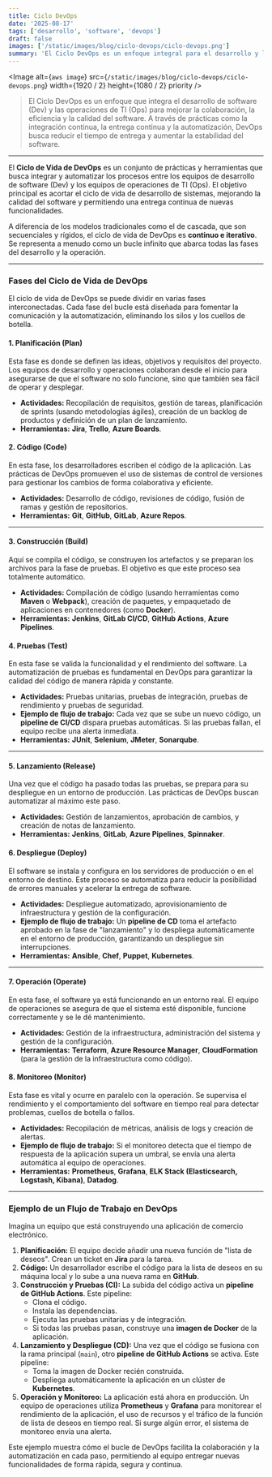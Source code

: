 ```yaml
---
title: Ciclo DevOps
date: '2025-08-17'
tags: ['desarrollo', 'software', 'devops']
draft: false
images: ['/static/images/blog/ciclo-devops/ciclo-devops.png']
summary: 'El Ciclo DevOps es un enfoque integral para el desarrollo y la operación de software que busca mejorar la colaboración entre equipos, acelerar la entrega de software y aumentar la calidad del producto final mediante la automatización y la integración continua.'
---
```


<Image
  alt={`aws image`}
  src={`/static/images/blog/ciclo-devops/ciclo-devops.png`}
  width={1920 / 2}
  height={1080 / 2}
  priority
/>

>El Ciclo DevOps es un enfoque que integra el desarrollo de software (Dev) y las operaciones de TI (Ops) para mejorar la colaboración, la eficiencia y la calidad del software. A través de prácticas como la integración continua, la entrega continua y la automatización, DevOps busca reducir el tiempo de entrega y aumentar la estabilidad del software.

---

El **Ciclo de Vida de DevOps** es un conjunto de prácticas y herramientas que busca integrar y automatizar los procesos entre los equipos de desarrollo de software (Dev) y los equipos de operaciones de TI (Ops). El objetivo principal es acortar el ciclo de vida de desarrollo de sistemas, mejorando la calidad del software y permitiendo una entrega continua de nuevas funcionalidades.

A diferencia de los modelos tradicionales como el de cascada, que son secuenciales y rígidos, el ciclo de vida de DevOps es **continuo e iterativo**. Se representa a menudo como un bucle infinito que abarca todas las fases del desarrollo y la operación.

---

### Fases del Ciclo de Vida de DevOps

El ciclo de vida de DevOps se puede dividir en varias fases interconectadas. Cada fase del bucle está diseñada para fomentar la comunicación y la automatización, eliminando los silos y los cuellos de botella.

#### 1. Planificación (Plan)
Esta fase es donde se definen las ideas, objetivos y requisitos del proyecto. Los equipos de desarrollo y operaciones colaboran desde el inicio para asegurarse de que el software no solo funcione, sino que también sea fácil de operar y desplegar.

* **Actividades:** Recopilación de requisitos, gestión de tareas, planificación de sprints (usando metodologías ágiles), creación de un backlog de productos y definición de un plan de lanzamiento.
* **Herramientas:** **Jira**, **Trello**, **Azure Boards**.

#### 2. Código (Code)
En esta fase, los desarrolladores escriben el código de la aplicación. Las prácticas de DevOps promueven el uso de sistemas de control de versiones para gestionar los cambios de forma colaborativa y eficiente.

* **Actividades:** Desarrollo de código, revisiones de código, fusión de ramas y gestión de repositorios.
* **Herramientas:** **Git**, **GitHub**, **GitLab**, **Azure Repos**.

---

#### 3. Construcción (Build)
Aquí se compila el código, se construyen los artefactos y se preparan los archivos para la fase de pruebas. El objetivo es que este proceso sea totalmente automático.

* **Actividades:** Compilación de código (usando herramientas como **Maven** o **Webpack**), creación de paquetes, y empaquetado de aplicaciones en contenedores (como **Docker**).
* **Herramientas:** **Jenkins**, **GitLab CI/CD**, **GitHub Actions**, **Azure Pipelines**.

#### 4. Pruebas (Test)
En esta fase se valida la funcionalidad y el rendimiento del software. La automatización de pruebas es fundamental en DevOps para garantizar la calidad del código de manera rápida y constante.

* **Actividades:** Pruebas unitarias, pruebas de integración, pruebas de rendimiento y pruebas de seguridad.
* **Ejemplo de flujo de trabajo:** Cada vez que se sube un nuevo código, un **pipeline de CI/CD** dispara pruebas automáticas. Si las pruebas fallan, el equipo recibe una alerta inmediata.
* **Herramientas:** **JUnit**, **Selenium**, **JMeter**, **Sonarqube**.

---

#### 5. Lanzamiento (Release)
Una vez que el código ha pasado todas las pruebas, se prepara para su despliegue en un entorno de producción. Las prácticas de DevOps buscan automatizar al máximo este paso.

* **Actividades:** Gestión de lanzamientos, aprobación de cambios, y creación de notas de lanzamiento.
* **Herramientas:** **Jenkins**, **GitLab**, **Azure Pipelines**, **Spinnaker**.

#### 6. Despliegue (Deploy)
El software se instala y configura en los servidores de producción o en el entorno de destino. Este proceso se automatiza para reducir la posibilidad de errores manuales y acelerar la entrega de software.

* **Actividades:** Despliegue automatizado, aprovisionamiento de infraestructura y gestión de la configuración.
* **Ejemplo de flujo de trabajo:** Un **pipeline de CD** toma el artefacto aprobado en la fase de "lanzamiento" y lo despliega automáticamente en el entorno de producción, garantizando un despliegue sin interrupciones.
* **Herramientas:** **Ansible**, **Chef**, **Puppet**, **Kubernetes**.

---

#### 7. Operación (Operate)
En esta fase, el software ya está funcionando en un entorno real. El equipo de operaciones se asegura de que el sistema esté disponible, funcione correctamente y se le dé mantenimiento.

* **Actividades:** Gestión de la infraestructura, administración del sistema y gestión de la configuración.
* **Herramientas:** **Terraform**, **Azure Resource Manager**, **CloudFormation** (para la gestión de la infraestructura como código).

#### 8. Monitoreo (Monitor)
Esta fase es vital y ocurre en paralelo con la operación. Se supervisa el rendimiento y el comportamiento del software en tiempo real para detectar problemas, cuellos de botella o fallos.

* **Actividades:** Recopilación de métricas, análisis de logs y creación de alertas.
* **Ejemplo de flujo de trabajo:** Si el monitoreo detecta que el tiempo de respuesta de la aplicación supera un umbral, se envía una alerta automática al equipo de operaciones.
* **Herramientas:** **Prometheus**, **Grafana**, **ELK Stack (Elasticsearch, Logstash, Kibana)**, **Datadog**.

---

### Ejemplo de un Flujo de Trabajo en DevOps

Imagina un equipo que está construyendo una aplicación de comercio electrónico.

1.  **Planificación:** El equipo decide añadir una nueva función de "lista de deseos". Crean un ticket en **Jira** para la tarea.
2.  **Código:** Un desarrollador escribe el código para la lista de deseos en su máquina local y lo sube a una nueva rama en **GitHub**.
3.  **Construcción y Pruebas (CI):** La subida del código activa un **pipeline de GitHub Actions**. Este pipeline:
    * Clona el código.
    * Instala las dependencias.
    * Ejecuta las pruebas unitarias y de integración.
    * Si todas las pruebas pasan, construye una **imagen de Docker** de la aplicación.
4.  **Lanzamiento y Despliegue (CD):** Una vez que el código se fusiona con la rama principal (`main`), otro **pipeline de GitHub Actions** se activa. Este pipeline:
    * Toma la imagen de Docker recién construida.
    * Despliega automáticamente la aplicación en un clúster de **Kubernetes**.
5.  **Operación y Monitoreo:** La aplicación está ahora en producción. Un equipo de operaciones utiliza **Prometheus** y **Grafana** para monitorear el rendimiento de la aplicación, el uso de recursos y el tráfico de la función de lista de deseos en tiempo real. Si surge algún error, el sistema de monitoreo envía una alerta.

Este ejemplo muestra cómo el bucle de DevOps facilita la colaboración y la automatización en cada paso, permitiendo al equipo entregar nuevas funcionalidades de forma rápida, segura y continua.